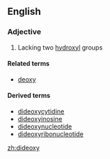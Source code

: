 ==English==

===Adjective===
{{en-adj|-}}

#{{context|organic chemistry|of a sugar}} Lacking two [[hydroxyl]] groups

====Related terms====
*[[deoxy]]

====Derived terms====
*[[dideoxycytidine]]
*[[dideoxyinosine]]
*[[dideoxynucleotide]]
*[[dideoxyribonucleotide]]

[[zh:dideoxy]]